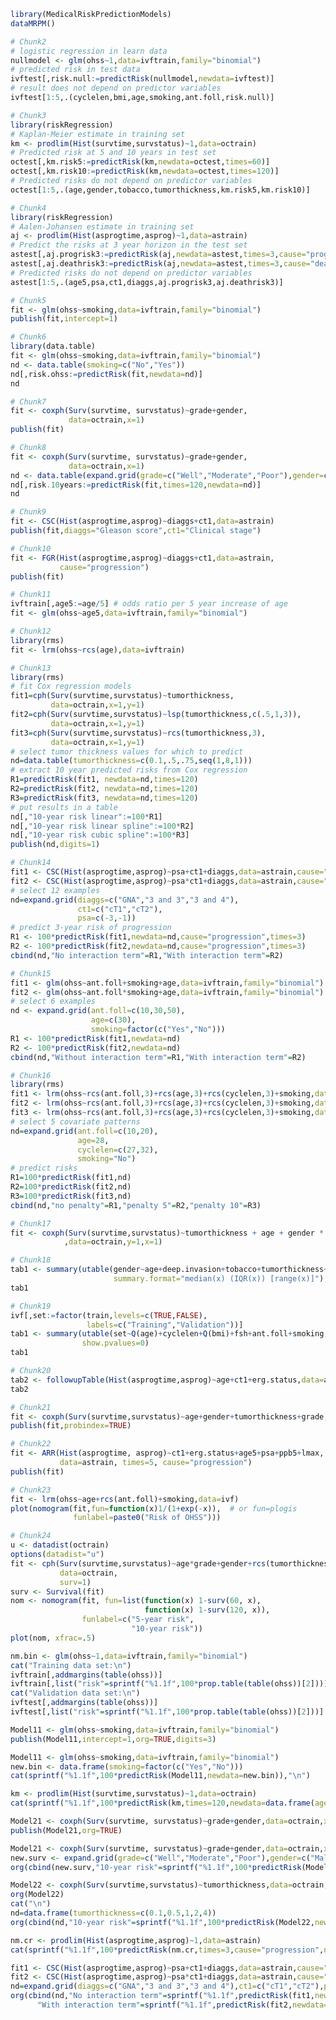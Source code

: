 ```r
library(MedicalRiskPredictionModels)
dataMRPM() 
```

```r
# Chunk2
# logistic regression in learn data
nullmodel <- glm(ohss~1,data=ivftrain,family="binomial") 
# predicted risk in test data
ivftest[,risk.null:=predictRisk(nullmodel,newdata=ivftest)]
# result does not depend on predictor variables
ivftest[1:5,.(cyclelen,bmi,age,smoking,ant.foll,risk.null)] 
```

```r
# Chunk3
library(riskRegression)
# Kaplan-Meier estimate in training set
km <- prodlim(Hist(survtime,survstatus)~1,data=octrain)
# Predicted risk at 5 and 10 years in test set
octest[,km.risk5:=predictRisk(km,newdata=octest,times=60)]
octest[,km.risk10:=predictRisk(km,newdata=octest,times=120)]
# Predicted risks do not depend on predictor variables
octest[1:5,.(age,gender,tobacco,tumorthickness,km.risk5,km.risk10)] 
```

```r
# Chunk4
library(riskRegression)
# Aalen-Johansen estimate in training set
aj <- prodlim(Hist(asprogtime,asprog)~1,data=astrain)
# Predict the risks at 3 year horizon in the test set
astest[,aj.progrisk3:=predictRisk(aj,newdata=astest,times=3,cause="progression")]
astest[,aj.deathrisk3:=predictRisk(aj,newdata=astest,times=3,cause="death")]
# Predicted risks do not depend on predictor variables
astest[1:5,.(age5,psa,ct1,diaggs,aj.progrisk3,aj.deathrisk3)] 
```

```r
# Chunk5
fit <- glm(ohss~smoking,data=ivftrain,family="binomial")
publish(fit,intercept=1) 
```

```r
# Chunk6
library(data.table)
fit <- glm(ohss~smoking,data=ivftrain,family="binomial")
nd <- data.table(smoking=c("No","Yes"))
nd[,risk.ohss:=predictRisk(fit,newdata=nd)]
nd 
```

```r
# Chunk7
fit <- coxph(Surv(survtime, survstatus)~grade+gender,
             data=octrain,x=1)
publish(fit) 
```

```r
# Chunk8
fit <- coxph(Surv(survtime, survstatus)~grade+gender,
             data=octrain,x=1)
nd <- data.table(expand.grid(grade=c("Well","Moderate","Poor"),gender=c("Male","Female")))
nd[,risk.10years:=predictRisk(fit,times=120,newdata=nd)]
nd 
```

```r
# Chunk9
fit <- CSC(Hist(asprogtime,asprog)~diaggs+ct1,data=astrain)
publish(fit,diaggs="Gleason score",ct1="Clinical stage") 
```

```r
# Chunk10
fit <- FGR(Hist(asprogtime,asprog)~diaggs+ct1,data=astrain,
           cause="progression")
publish(fit) 
```

```r
# Chunk11
ivftrain[,age5:=age/5] # odds ratio per 5 year increase of age
fit <- glm(ohss~age5,data=ivftrain,family="binomial") 
```

```r
# Chunk12
library(rms)
fit <- lrm(ohss~rcs(age),data=ivftrain) 
```

```r
# Chunk13
library(rms)
# fit Cox regression models
fit1=cph(Surv(survtime,survstatus)~tumorthickness,
         data=octrain,x=1,y=1)
fit2=cph(Surv(survtime,survstatus)~lsp(tumorthickness,c(.5,1,3)),
         data=octrain,x=1,y=1)
fit3=cph(Surv(survtime,survstatus)~rcs(tumorthickness,3),
         data=octrain,x=1,y=1)
# select tumor thickness values for which to predict
nd=data.table(tumorthickness=c(0.1,.5,.75,seq(1,8,1)))
# extract 10 year predicted risks from Cox regression
R1=predictRisk(fit1, newdata=nd,times=120)
R2=predictRisk(fit2, newdata=nd,times=120)
R3=predictRisk(fit3, newdata=nd,times=120)
# put results in a table
nd[,"10-year risk linear":=100*R1]
nd[,"10-year risk linear spline":=100*R2]
nd[,"10-year risk cubic spline":=100*R3]
publish(nd,digits=1) 
```

```r
# Chunk14
fit1 <- CSC(Hist(asprogtime,asprog)~psa+ct1+diaggs,data=astrain,cause="progression")
fit2 <- CSC(Hist(asprogtime,asprog)~psa*ct1+diaggs,data=astrain,cause="progression")
# select 12 examples
nd=expand.grid(diaggs=c("GNA","3 and 3","3 and 4"),
               ct1=c("cT1","cT2"),
               psa=c(-3,-1))
# predict 3-year risk of progression
R1 <- 100*predictRisk(fit1,newdata=nd,cause="progression",times=3)
R2 <- 100*predictRisk(fit2,newdata=nd,cause="progression",times=3)
cbind(nd,"No interaction term"=R1,"With interaction term"=R2) 
```

```r
# Chunk15
fit1 <- glm(ohss~ant.foll+smoking+age,data=ivftrain,family="binomial")
fit2 <- glm(ohss~ant.foll*smoking+age,data=ivftrain,family="binomial")
# select 6 examples
nd <- expand.grid(ant.foll=c(10,30,50),
                  age=c(30),
                  smoking=factor(c("Yes","No")))
R1 <- 100*predictRisk(fit1,newdata=nd)
R2 <- 100*predictRisk(fit2,newdata=nd)
cbind(nd,"Without interaction term"=R1,"With interaction term"=R2) 
```

```r
# Chunk16
library(rms)
fit1 <- lrm(ohss~rcs(ant.foll,3)+rcs(age,3)+rcs(cyclelen,3)+smoking,data=ivftrain)
fit2 <- lrm(ohss~rcs(ant.foll,3)+rcs(age,3)+rcs(cyclelen,3)+smoking,data=ivftrain,penalty=5)
fit3 <- lrm(ohss~rcs(ant.foll,3)+rcs(age,3)+rcs(cyclelen,3)+smoking,data=ivftrain,penalty=10)
# select 5 covariate patterns
nd=expand.grid(ant.foll=c(10,20),
               age=28,
               cyclelen=c(27,32),
               smoking="No")
# predict risks
R1=100*predictRisk(fit1,nd)
R2=100*predictRisk(fit2,nd)
R3=100*predictRisk(fit3,nd)
cbind(nd,"no penalty"=R1,"penalty 5"=R2,"penalty 10"=R3) 
```

```r
# Chunk17
fit <- coxph(Surv(survtime,survstatus)~tumorthickness + age + gender * race * tobacco * site
            ,data=octrain,y=1,x=1) 
```

```r
# Chunk18
tab1 <- summary(utable(gender~age+deep.invasion+tobacco+tumorthickness+grade,data=octrain,
                       summary.format="median(x) (IQR(x)) [range(x)]"),show.pvalue=0)
tab1 
```

```r
# Chunk19
ivf[,set:=factor(train,levels=c(TRUE,FALSE),
                 labels=c("Training","Validation"))]
tab1 <- summary(utable(set~Q(age)+cyclelen+Q(bmi)+fsh+ant.foll+smoking,data=ivf),
                show.pvalues=0)
tab1 
```

```r
# Chunk20
tab2 <- followupTable(Hist(asprogtime,asprog)~age+ct1+erg.status,data=as,followup.time=5)
tab2 
```

```r
# Chunk21
fit <- coxph(Surv(survtime,survstatus)~age+gender+tumorthickness+grade,data=octrain)
publish(fit,probindex=TRUE) 
```

```r
# Chunk22
fit <- ARR(Hist(asprogtime, asprog)~ct1+erg.status+age5+psa+ppb5+lmax,
           data=astrain, times=5, cause="progression")
publish(fit) 
```

```r
# Chunk23 
fit <- lrm(ohss~age+rcs(ant.foll)+smoking,data=ivf)
plot(nomogram(fit,fun=function(x)1/(1+exp(-x)),  # or fun=plogis
              funlabel=paste0("Risk of OHSS"))) 
```

```r
# Chunk24 
u <- datadist(octrain)
options(datadist="u")
fit <- cph(Surv(survtime,survstatus)~age*grade+gender+rcs(tumorthickness),
           data=octrain,
           surv=1)
surv <- Survival(fit)
nom <- nomogram(fit, fun=list(function(x) 1-surv(60, x),
                              function(x) 1-surv(120, x)),
                funlabel=c("5-year risk", 
                           "10-year risk"))
plot(nom, xfrac=.5) 
```

```r
nm.bin <- glm(ohss~1,data=ivftrain,family="binomial")
cat("Training data set:\n")
ivftrain[,addmargins(table(ohss))]
ivftrain[,list("risk"=sprintf("%1.1f",100*prop.table(table(ohss))[2]))]
cat("Validation data set:\n")
ivftest[,addmargins(table(ohss))]
ivftest[,list("risk"=sprintf("%1.1f",100*prop.table(table(ohss))[2]))] 
```

```r
Model11 <- glm(ohss~smoking,data=ivftrain,family="binomial")
publish(Model11,intercept=1,org=TRUE,digits=3) 
```

```r
Model11 <- glm(ohss~smoking,data=ivftrain,family="binomial")
new.bin <- data.frame(smoking=factor(c("Yes","No")))
cat(sprintf("%1.1f",100*predictRisk(Model11,newdata=new.bin)),"\n") 
```

```r
km <- prodlim(Hist(survtime,survstatus)~1,data=octrain)
cat(sprintf("%1.1f",100*predictRisk(km,times=120,newdata=data.frame(age=c(28,74),tumorthickness=c(0.3,0.1)))),"\n") 
```

```r
Model21 <- coxph(Surv(survtime, survstatus)~grade+gender,data=octrain,x=TRUE)
publish(Model21,org=TRUE) 
```

```r
Model21 <- coxph(Surv(survtime, survstatus)~grade+gender,data=octrain,x=TRUE)
new.surv <- expand.grid(grade=c("Well","Moderate","Poor"),gender=c("Male","Female"))
org(cbind(new.surv,"10-year risk"=sprintf("%1.1f",100*predictRisk(Model21,newdata=new.surv,times=120)))) 
```

```r
Model22 <- coxph(Surv(survtime,survstatus)~tumorthickness,data=octrain,y=1L,x=1L)
org(Model22)
cat("\n")
nd=data.frame(tumorthickness=c(0.1,0.5,1,2,4))
org(cbind(nd,"10-year risk"=sprintf("%1.1f",100*predictRisk(Model22,newdata=nd,times=120)))) 
```

```r
nm.cr <- prodlim(Hist(asprogtime,asprog)~1,data=astrain)
cat(sprintf("%1.1f",100*predictRisk(nm.cr,times=3,cause="progression",newdata=data.frame(age=c(28,74),psa=c(-1.3,-5.8)))),"\n") 
```

```r
fit1 <- CSC(Hist(asprogtime,asprog)~psa+ct1+diaggs,data=astrain,cause="progression")
fit2 <- CSC(Hist(asprogtime,asprog)~psa*ct1+diaggs,data=astrain,cause="progression")
nd=expand.grid(diaggs=c("GNA","3 and 3","3 and 4"),ct1=c("cT1","cT2"),psa=c(-3,-1))
org(cbind(nd,"No interaction term"=sprintf("%1.1f",predictRisk(fit1,newdata=nd,cause="progression",times=3)),
      "With interaction term"=sprintf("%1.1f",predictRisk(fit2,newdata=nd,cause="progression",times=3)))) 
```


